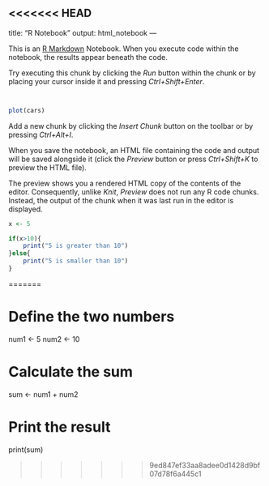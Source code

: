 <<<<<<< HEAD
---
title: "R Notebook"
output: html_notebook
---

This is an [R Markdown](http://rmarkdown.rstudio.com) Notebook. When you execute code within the notebook, the results appear beneath the code.

Try executing this chunk by clicking the *Run* button within the chunk or by placing your cursor inside it and pressing *Ctrl+Shift+Enter*.

```r
```

```r

```

```r
plot(cars)
```

Add a new chunk by clicking the *Insert Chunk* button on the toolbar or by pressing *Ctrl+Alt+I*.

When you save the notebook, an HTML file containing the code and output will be saved alongside it (click the *Preview* button or press *Ctrl+Shift+K* to preview the HTML file).

The preview shows you a rendered HTML copy of the contents of the editor. Consequently, unlike *Knit*, *Preview* does not run any R code chunks. Instead, the output of the chunk when it was last run in the editor is displayed.

```r
x <- 5

if(x>10){
    print("5 is greater than 10")
}else{
    print("5 is smaller than 10")
}
```
=======

# Define the two numbers
num1 <- 5
num2 <- 10

# Calculate the sum
sum <- num1 + num2

# Print the result
print(sum)

>>>>>>> 9ed847ef33aa8adee0d1428d9bf07d78f6a445c1
